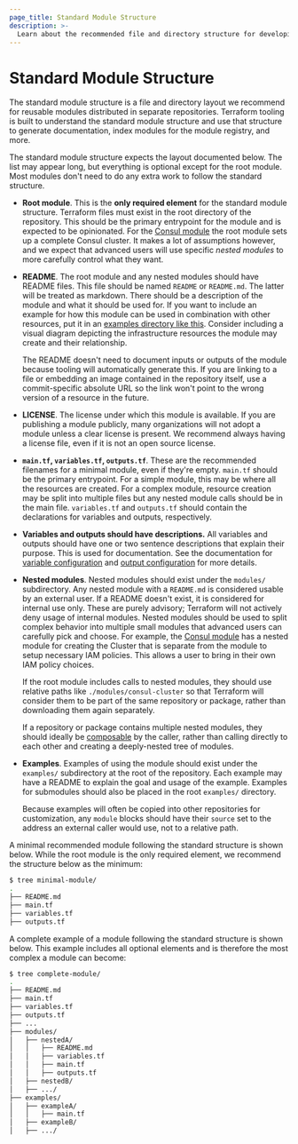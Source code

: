 ```yaml
---
page_title: Standard Module Structure
description: >-
  Learn about the recommended file and directory structure for developing reusable modules distributed in separate repositories.
---
```


# Standard Module Structure

The standard module structure is a file and directory layout we recommend for
reusable modules distributed in separate repositories. Terraform tooling is
built to understand the standard module structure and use that structure to
generate documentation, index modules for the module registry, and more.

The standard module structure expects the layout documented below. The list may
appear long, but everything is optional except for the root module. Most modules
don't need to do any extra work to follow the standard structure.

* **Root module**. This is the **only required element** for the standard
  module structure. Terraform files must exist in the root directory of
  the repository. This should be the primary entrypoint for the module and is
  expected to be opinionated. For the
  [Consul module](https://registry.terraform.io/modules/hashicorp/consul)
  the root module sets up a complete Consul cluster. It makes a lot of assumptions
  however, and we expect that advanced users will use specific _nested modules_
  to more carefully control what they want.

* **README**. The root module and any nested modules should have README
  files. This file should be named `README` or `README.md`. The latter will
  be treated as markdown. There should be a description of the module and
  what it should be used for. If you want to include an example for how this
  module can be used in combination with other resources, put it in an [examples
  directory like this](https://github.com/hashicorp/terraform-aws-consul/tree/master/examples).
  Consider including a visual diagram depicting the infrastructure resources
  the module may create and their relationship.

  The README doesn't need to document inputs or outputs of the module because
  tooling will automatically generate this. If you are linking to a file or
  embedding an image contained in the repository itself, use a commit-specific
  absolute URL so the link won't point to the wrong version of a resource in the
  future.

* **LICENSE**. The license under which this module is available. If you are
  publishing a module publicly, many organizations will not adopt a module
  unless a clear license is present. We recommend always having a license
  file, even if it is not an open source license.

* **`main.tf`, `variables.tf`, `outputs.tf`**. These are the recommended filenames for
  a minimal module, even if they're empty. `main.tf` should be the primary
  entrypoint. For a simple module, this may be where all the resources are
  created. For a complex module, resource creation may be split into multiple
  files but any nested module calls should be in the main file. `variables.tf`
  and `outputs.tf` should contain the declarations for variables and outputs,
  respectively.

* **Variables and outputs should have descriptions.** All variables and
  outputs should have one or two sentence descriptions that explain their
  purpose. This is used for documentation. See the documentation for
  [variable configuration](/terraform/language/values/variables) and
  [output configuration](/terraform/language/values/outputs) for more details.

* **Nested modules**. Nested modules should exist under the `modules/`
  subdirectory. Any nested module with a `README.md` is considered usable
  by an external user. If a README doesn't exist, it is considered for internal
  use only. These are purely advisory; Terraform will not actively deny usage
  of internal modules. Nested modules should be used to split complex behavior
  into multiple small modules that advanced users can carefully pick and
  choose. For example, the
  [Consul module](https://registry.terraform.io/modules/hashicorp/consul)
  has a nested module for creating the Cluster that is separate from the
  module to setup necessary IAM policies. This allows a user to bring in their
  own IAM policy choices.

  If the root module includes calls to nested modules, they should use relative
  paths like `./modules/consul-cluster` so that Terraform will consider them
  to be part of the same repository or package, rather than downloading them
  again separately.

  If a repository or package contains multiple nested modules, they should
  ideally be [composable](/terraform/language/modules/develop/composition) by the caller, rather than
  calling directly to each other and creating a deeply-nested tree of modules.

* **Examples**. Examples of using the module should exist under the
  `examples/` subdirectory at the root of the repository. Each example may have
  a README to explain the goal and usage of the example. Examples for
  submodules should also be placed in the root `examples/` directory.

  Because examples will often be copied into other repositories for
  customization, any `module` blocks should have their `source` set to the
  address an external caller would use, not to a relative path.

A minimal recommended module following the standard structure is shown below.
While the root module is the only required element, we recommend the structure
below as the minimum:

```sh
$ tree minimal-module/
.
├── README.md
├── main.tf
├── variables.tf
├── outputs.tf
```

A complete example of a module following the standard structure is shown below.
This example includes all optional elements and is therefore the most
complex a module can become:

```sh
$ tree complete-module/
.
├── README.md
├── main.tf
├── variables.tf
├── outputs.tf
├── ...
├── modules/
│   ├── nestedA/
│   │   ├── README.md
│   │   ├── variables.tf
│   │   ├── main.tf
│   │   ├── outputs.tf
│   ├── nestedB/
│   ├── .../
├── examples/
│   ├── exampleA/
│   │   ├── main.tf
│   ├── exampleB/
│   ├── .../
```

